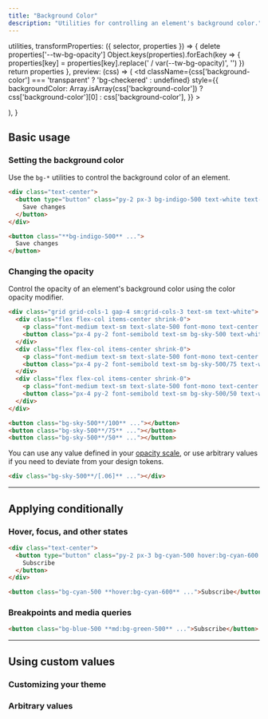 ```yaml
---
title: "Background Color"
description: "Utilities for controlling an element's background color."
---
```



  utilities,
  transformProperties: ({ selector, properties }) => {
    delete properties['--tw-bg-opacity']
    Object.keys(properties).forEach(key => {
      properties[key] = properties[key].replace(' / var(--tw-bg-opacity)', '')
    })
    return properties
  },
  preview: (css) => (
    <td
      className={css['background-color'] === 'transparent' ? 'bg-checkered' : undefined}
      style={{
        backgroundColor: Array.isArray(css['background-color'])
          ? css['background-color'][0]
          : css['background-color'],
      }}
    >
      <div className="w-24" />
    </td>
  ),
}

## Basic usage

### Setting the background color

Use the `bg-*` utilities to control the background color of an element.

```html {{ example: true }}
<div class="text-center">
  <button type="button" class="py-2 px-3 bg-indigo-500 text-white text-sm font-semibold rounded-md shadow focus:outline-none" tabindex="-1">
    Save changes
  </button>
</div>
```

```html
<button class="**bg-indigo-500** ...">
  Save changes
</button>
```

### Changing the opacity

Control the opacity of an element's background color using the color opacity modifier.

```html {{ example: true }}
<div class="grid grid-cols-1 gap-4 sm:grid-cols-3 text-sm text-white">
  <div class="flex flex-col items-center shrink-0">
    <p class="font-medium text-sm text-slate-500 font-mono text-center mb-3 dark:text-slate-400">bg-sky-500</p>
    <button class="px-4 py-2 font-semibold text-sm bg-sky-500 text-white rounded-md shadow-sm opacity-100">Button A</button>
  </div>
  <div class="flex flex-col items-center shrink-0">
    <p class="font-medium text-sm text-slate-500 font-mono text-center mb-3 dark:text-slate-400">bg-sky-500/75</p>
    <button class="px-4 py-2 font-semibold text-sm bg-sky-500/75 text-white rounded-md shadow-sm opacity-100">Button B</button>
  </div>
  <div class="flex flex-col items-center shrink-0">
    <p class="font-medium text-sm text-slate-500 font-mono text-center mb-3 dark:text-slate-400">bg-sky-500/50</p>
    <button class="px-4 py-2 font-semibold text-sm bg-sky-500/50 text-white rounded-md shadow-sm opacity-100">Button C</button>
  </div>
</div>
```

```html
<button class="bg-sky-500**/100** ..."></button>
<button class="bg-sky-500**/75** ..."></button>
<button class="bg-sky-500**/50** ..."></button>
```

You can use any value defined in your [opacity scale](/docs/opacity), or use arbitrary values if you need to deviate from your design tokens.

```html
<div class="bg-sky-500**/[.06]** ..."></div>
```

---

## <Heading ignore>Applying conditionally</Heading>

### <Heading ignore>Hover, focus, and other states</Heading>

<HoverFocusAndOtherStates featuredClass="bg-cyan-600">

```html {{ example: { hint: 'Try hovering over the button to see the background color change' } }}
<div class="text-center">
  <button type="button" class="py-2 px-3 bg-cyan-500 hover:bg-cyan-600 text-white text-sm font-semibold rounded-md shadow focus:outline-none" tabindex="-1">
    Subscribe
  </button>
</div>
```

```html
<button class="bg-cyan-500 **hover:bg-cyan-600** ...">Subscribe</button>
```

</HoverFocusAndOtherStates>

### <Heading ignore>Breakpoints and media queries</Heading>

<BreakpointsAndMediaQueries featuredClass="bg-green-500">

```html
<button class="bg-blue-500 **md:bg-green-500** ...">Subscribe</button>
```

</BreakpointsAndMediaQueries>

---

## Using custom values

### Customizing your theme

<CustomizePluginColors name="background" configKey="backgroundColor" />

### Arbitrary values

<ArbitraryValues property="color" featuredClass="bg-[#50d71e]" element="p" />
